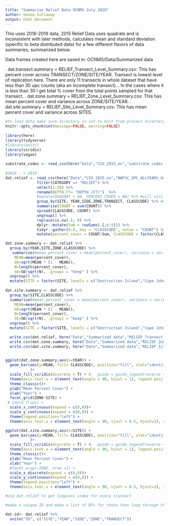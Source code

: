 ```yaml
---
title: "Summarise Relief Data OCNMS July 2020"
author: Genoa Sullaway
output: html_document
---
```



\n This uses 2016-2019 data, 2015 Relief Data uses quadrats and is inconsistent with later methods, calculates mean and standard deviation (specific to beta distributed data) for a few different flavors of data summaries, summarized below. 

\n Data frames created here are saved in: OCNMS/Data/Summarized data

\n 1. dat.transect.summary = RELIEF_Transect_Level_Summary.csv: This has percent cover across TRANSECT/ZONE/SITE/YEAR. Transect is lowest level of replication here. There are only 11 transects in whole dataset that have less than 30 upc counts (aka an incomplete transect)... In the cases where it is less than 30 I get total % cover from the total points sampled for that transect. 
\n 2. dat.zone.summary = RELIEF_Zone_Level_Summary.csv: This has mean percent cover and variance across ZONE/SITE/YEAR. 
\n 3. dat.site.summary = RELIEF_Site_Level_Summary.csv: This has mean percent cover and variance across SITES. 

```r
#to load data make sure directory is set to knit from project directory
knitr::opts_chunk$set(message=FALSE, warning=FALSE)
 
library(here)
library(tidyverse)
#library(knitr)
library(viridis)
library(vegan)
 
substrate_codes <- read_csv(here("Data","CSV_2015_on","substrate_codes.csv"))
 
#2016 --> 2019
dat.relief <- read_csv(here("Data","CSV_2015_on","NWFSC_UPC_ALLYEARS_data_2019.csv"), col_types = cols(SIDE = col_character())) %>% 
              filter(CATEGORY == "RELIEF") %>%
              select(1:20) %>%
              rename(DEPTH.FT= "DEPTH (FT)")  %>%
              #mutate(QUADRAT = NA, PERCENT.COVER = NA) %>% #will circle back tothis and get % cover for 2016 to 2019 data 
              group_by(SITE, YEAR,SIDE,ZONE,TRANSECT, CLASSCODE) %>% #combine across segments 
              summarise(COUNT = sum(COUNT)) %>%
              spread(CLASSCODE, COUNT) %>%
              ungroup() %>%
              replace(is.na(.), 0) %>%
              dplyr::mutate(Sum = rowSums(.[,6:9])) %>%
              tidyr::gather(6:9, key = "CLASSCODE", value = "COUNT") %>%
              mutate(percent_cover = COUNT/Sum, CLASSCODE = factor(CLASSCODE, levels=c("0-10cm","10cm-1m","1m-2m",">2m")))

dat.zone.summary <- dat.relief %>%
  group_by(YEAR,SITE,ZONE,CLASSCODE) %>% 
   summarise(#mean_percent_cover = mean(percent_cover), variance = var(percent_cover)) %>%  
    MEAN=mean(percent_cover), 
    SD=sqrt(MEAN * (1 - MEAN)), 
    N=length(percent_cover), 
    SE=SD/sqrt(N), .groups = "keep" ) %>%
  ungroup() %>%
  mutate(SITE = factor(SITE, levels = c("Destruction Island","Cape Johnson", "Cape Alava","Tatoosh Island","Neah Bay")))
 
dat.site.summary <- dat.relief %>%
  group_by(SITE,CLASSCODE) %>% 
  summarise(#mean_percent_cover = mean(percent_cover), variance = var(percent_cover)) %>%  
    MEAN=mean(percent_cover), 
    SD=sqrt(MEAN * (1 - MEAN)), 
    N=length(percent_cover), 
    SE=SD/sqrt(N), .groups = "keep" ) %>%
  ungroup() %>%
  mutate(SITE = factor(SITE, levels = c("Destruction Island","Cape Johnson", "Cape Alava","Tatoosh Island","Neah Bay")))

  write.csv(dat.relief, here("Data","Summarized data","RELIEF_Transect_Level_Summary.csv"))
  write.csv(dat.zone.summary, here("Data","Summarized data","RELIEF_Zone_Level_Summary.csv"))
  write.csv(dat.site.summary, here("Data","Summarized data","RELIEF_Site_Level_Summary.csv"))
  

```

```r
ggplot(dat.zone.summary,aes(x=YEAR)) +
  geom_bar(aes(y=MEAN, fill= CLASSCODE), position="fill", stat="identity",width = 0.95
           )+
  scale_fill_viridis(discrete = T) + #,  guide = guide_legend(reverse = TRUE), name = "Stock") +
  theme(axis.text.x = element_text(angle = 90, hjust = 1), legend.position = "left",aspect.ratio = 3/1)  +
  theme_classic()+
  ylab("Mean Percent Cover") +
  xlab("Year") +
  facet_grid(ZONE~SITE) +
 # coord_flip() +
  scale_x_continuous(expand = c(0,0))+
  scale_y_continuous(expand = c(0,0)) +
  theme(legend.position="left") +
  theme(axis.text.x = element_text(angle = 90, vjust = 0.5, hjust=1), strip.text.x = element_text(size = 7))

```


```r
ggplot(dat.site.summary,aes(x=SITE)) +
  geom_bar(aes(y=MEAN, fill= CLASSCODE), position="fill", stat="identity",width = 0.95
           )+
  scale_fill_viridis(discrete = T) + #,  guide = guide_legend(reverse = TRUE), name = "Stock") +
  theme(axis.text.x = element_text(angle = 90, hjust = 1), legend.position = "left",aspect.ratio = 3/1)  +
  theme_classic()+
  ylab("Mean Percent Cover") +
  xlab("Year") +
  #facet_wrap(~ZONE, nrow =1) +
  scale_x_discrete(expand = c(0,0))+
  scale_y_continuous(expand = c(0,0)) +
  theme(legend.position="left") +
  theme(axis.text.x = element_text(angle = 90, vjust = 0.5, hjust=1), strip.text.x = element_text(size = 7))

```


```r

#use dat.relief to get Simpsons index for every transect 

#make a unique ID and make a list of DFs for those then loop through those DFs 

dat.id<- dat.relief %>% 
  unite("ID", c("SITE","YEAR","SIDE","ZONE","TRANSECT"))
```











 